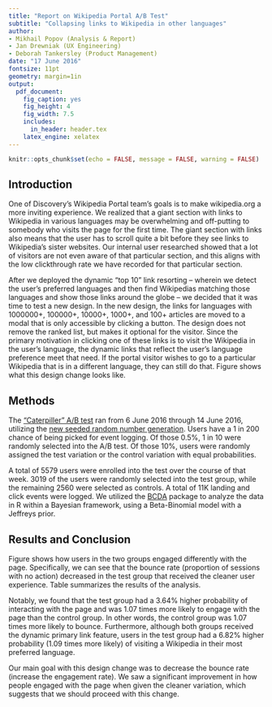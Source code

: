 ```yaml
---
title: "Report on Wikipedia Portal A/B Test"
subtitle: "Collapsing links to Wikipedia in other languages"
author:
- Mikhail Popov (Analysis & Report)
- Jan Drewniak (UX Engineering)
- Deborah Tankersley (Product Management)
date: "17 June 2016"
fontsize: 11pt
geometry: margin=1in
output:
  pdf_document:
    fig_caption: yes
    fig_height: 4
    fig_width: 7.5
    includes:
      in_header: header.tex
    latex_engine: xelatex
---
```


```r
knitr::opts_chunk$set(echo = FALSE, message = FALSE, warning = FALSE)
```

\renewcommand{\abstractname}{Executive Summary}
\begin{abstract}
One of Discovery's Wikipedia Portal team's goals is to make wikipedia.org a more inviting experience. One thing that worried us, from a user experience perspective, was the large section with links to Wikipedia in all the different languages. Specifically, we were worried it might be overwhelming to a new user. To that end, we propose a design change wherein that section is made optional and redesigned to have a cleaner, columnar layout.

We ran A/B test to assess the effect of this change for a week, from 6 June 2016 through 14 June 2016. The test group consisted of 3019 users who received the cleaner design while the control group consisted of 2560 users who received the current design.

We found that the test group had a 3.64\% higher probability of interacting with the page and was 1.07 times more likely to engage with the page than the control group. Furthermore, although both groups received the dynamic primary link feature, users in the test group had a 6.82\% higher probability (1.09 times more likely) of visiting a Wikipedia in their most preferred language.

Our main goal with this design change was to decrease the bounce rate (increase the engagement rate). We saw a significant improvement in how people engaged with the page when given the cleaner variation, which suggests that we should proceed with this change.
\end{abstract}

## Introduction

One of Discovery's Wikipedia Portal team's goals is to make wikipedia.org a more inviting experience. We realized that a giant section with links to Wikipedia in various languages may be overwhelming and off-putting to somebody who visits the page for the first time. The giant section with links also means that the user has to scroll quite a bit before they see links to Wikipedia's sister websites. Our internal user researched showed that a lot of visitors are not even aware of that particular section, and this aligns with the low clickthrough rate we have recorded for that particular section.

After we deployed the dynamic "top 10" link resorting -- wherein we detect the user's preferred languages and then find Wikipedias matching those languages and show those links around the globe -- we decided that it was time to test a new design. In the new design, the links for languages with 1000000+, 100000+, 10000+, 1000+, and 100+ articles are moved to a modal that is only accessible by clicking a button. The design does not remove the ranked list, but makes it optional for the visitor. Since the primary motivation in clicking one of these links is to visit the Wikipedia in the user's language, the dynamic links that reflect the user's language preference meet that need. If the portal visitor wishes to go to a particular Wikipedia that is in a different language, they can still do that. Figure \ref{fig:wikipedia_portal} shows what this design change looks like.

\newpage

\begin{landscape}

\vspace*{\fill}

\begin{figure}[h!]
    \centering
    \caption{Screenshots of Wikipedia Portal (wikipedia.org) showing the current (baseline) experience and the redesign we tested.}
    \begin{subfigure}[t]{0.3\linewidth}
        \includegraphics[width=\textwidth]{figures/WP_A}
        \caption{The current design}
        \label{fig:portal_baseline}
    \end{subfigure}
    ~
    \begin{subfigure}[t]{0.3\linewidth}
        \includegraphics[width=\textwidth]{figures/WP_B-1}
        \caption{The proposed design adjustment that aims to make the page cleaner.}
        \label{fig:portal_test_collapsed}
    \end{subfigure}
    ~
    \begin{subfigure}[t]{0.3\linewidth}
        \includegraphics[width=\textwidth]{figures/WP_B-2}
        \caption{Clicking the box reveals the modal with the "secondary" links to Wikipedia in other languages.}
        \label{fig:portal_test_revealed}
    \end{subfigure}
    \label{fig:wikipedia_portal}
\end{figure}

\vspace*{\fill}

\begin{table}[h!]
\sffamily
\caption{Summary of analysis comparing Test Group (T) with Controls (C). Estimated quantities have 95\% Credible Intervals in parentheses. Statistically significant results are highlighted.}
\centering
\renewcommand{\arraystretch}{1.5}% for the vertical padding
\begin{tabular}{p{2.7in}|p{0.4in}|p{0.4in}|p{0.5in}|p{0.5in}|p{1.5in}|p{1in}|p{1in}}
\hline
\textbf{Outcome} & $N_\text{T}$ & $N_\text{C}$ & $P_\text{T}$ & $P_\text{C}$ & \textbf{Difference} ($P_\text{T} - P_\text{C}$) & \textbf{Relative Risk} & \textbf{Odds Ratio}\\
\hline
\rowcolor{LightYellow}
Engaged with the page at any point & 3019 & 2560 & 59.69\% & 56.05\%  & 3.64\% (1.07\%, 6.21\%) & 1.07 (1.02, 1.11) & 1.16 (1.04, 1.29)\\
\hline
Used primary or secondary link to visit Wikipedia in a preferred language & 465 & 395 & 87.44\% & 84.21\% & 3.23\% (-1.36\%, 7.90\%) & 1.04 (0.98, 1.10) & 1.33 (0.89, 1.93)\\
\hline
\rowcolor{LightYellow}
Used primary or secondary link to visit Wikipedia in their most preferred language & 465 & 395 & 79.95\% & 73.13\% & 6.82\% (1.06\%, 12.68\%) & 1.09 (1.01, 1.18) & 1.49 (1.06, 2.04)\\
\hline
\end{tabular}
\label{tbl:bcda}
\end{table}

\vspace*{\fill}

\end{landscape}

\newpage

\begin{figure}[h!]
  \centering
  \includegraphics[width=\textwidth]{figures/engagement-hires}
  \caption{User engagement with wikipedia.org}
  \label{fig:engagement}
\end{figure}

## Methods

The ["Caterpiller" A/B test](https://phabricator.wikimedia.org/T131526) ran from 6 June 2016 through 14 June 2016, utilizing the [new seeded random number generation](https://phabricator.wikimedia.org/T135558). Users have a 1 in 200 chance of being picked for event logging. Of those 0.5%, 1 in 10 were randomly selected into the A/B test. Of those 10%, users were randomly assigned the test variation or the control variation with equal probabilities.

A total of 5579 users were enrolled into the test over the course of that week. 3019 of the users were randomly selected into the test group, while the remaining 2560 were selected as controls. A total of 11K landing and click events were logged. We utilized the [BCDA](https://github.com/bearloga/BCDA) package to analyze the data in R within a Bayesian framework, using a Beta-Binomial model with a Jeffreys prior.

## Results and Conclusion

Figure \ref{fig:engagement} shows how users in the two groups engaged differently with the page. Specifically, we can see that the bounce rate (proportion of sessions with no action) decreased in the test group that received the cleaner user experience. Table \ref{tbl:bcda} summarizes the results of the analysis.

Notably, we found that the test group had a 3.64% higher probability of interacting with the page and was 1.07 times more likely to engage with the page than the control group. In other words, the control group was 1.07 times more likely to bounce. Furthermore, although both groups received the dynamic primary link feature, users in the test group had a 6.82% higher probability (1.09 times more likely) of visiting a Wikipedia in their most preferred language.

Our main goal with this design change was to decrease the bounce rate (increase the engagement rate). We saw a significant improvement in how people engaged with the page when given the cleaner variation, which suggests that we should proceed with this change.
